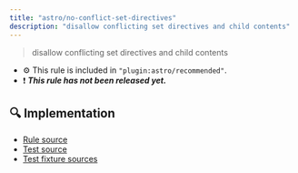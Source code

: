 ```yaml
---
title: "astro/no-conflict-set-directives"
description: "disallow conflicting set directives and child contents"
---
```


> disallow conflicting set directives and child contents

- ⚙ This rule is included in `"plugin:astro/recommended"`.
- ❗ <badge text="This rule has not been released yet." vertical="middle" type="error"> **_This rule has not been released yet._** </badge>



## 🔍 Implementation

- [Rule source](https://github.com/ota-meshi/eslint-plugin-astro/blob/main/src/rules/no-conflict-set-directives.ts)
- [Test source](https://github.com/ota-meshi/eslint-plugin-astro/blob/main/tests/src/rules/no-conflict-set-directives.ts)
- [Test fixture sources](https://github.com/ota-meshi/eslint-plugin-astro/tree/main/tests/fixtures/rules/no-conflict-set-directives)
